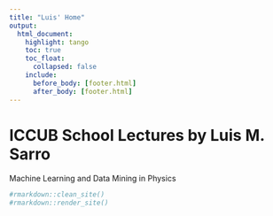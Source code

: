 ```yaml
---
title: "Luis' Home"
output: 
  html_document:
    highlight: tango
    toc: true
    toc_float:
      collapsed: false
    include:
      before_body: [footer.html]
      after_body: [footer.html]
---
```


<style type="text/css">
.title {
  display: none;
}

</style>

# ICCUB School Lectures by Luis M. Sarro
Machine Learning and Data Mining in Physics

```r
#rmarkdown::clean_site()
#rmarkdown::render_site()
```
